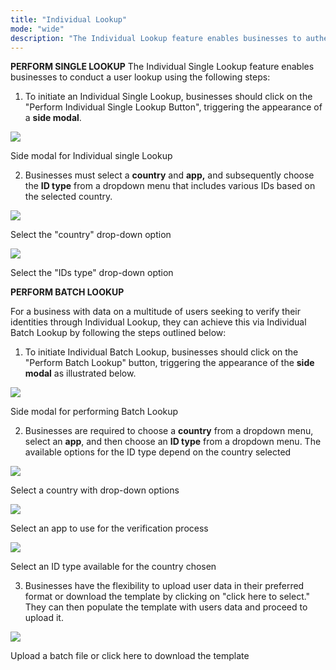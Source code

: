 ```yaml
---
title: "Individual Lookup"
mode: "wide"
description: "The Individual Lookup feature enables businesses to authenticate their users, whether through a single check or by uploading a batch."
---
```



**PERFORM SINGLE LOOKUP** The Individual Single Lookup feature enables businesses to conduct a user lookup using the following steps:

1) To initiate an Individual Single Lookup, businesses should click on the "Perform Individual Single Lookup Button", triggering the appearance of a **side modal**.

![](/images/indivduallookup1.avif)

Side modal for Individual single Lookup

2) Businesses must select a **country** and **app,** and subsequently choose the **ID type** from a dropdown menu that includes various IDs based on the selected country.

![](/images/indivduallookup2.avif)

Select the "country" drop-down option

![](/images/indivduallookup3.avif)

Select the "IDs type" drop-down option

**PERFORM BATCH LOOKUP**

For a business with data on a multitude of users seeking to verify their identities through Individual Lookup, they can achieve this via Individual Batch Lookup by following the steps outlined below:

1) To initiate Individual Batch Lookup, businesses should click on the "Perform Batch Lookup" button, triggering the appearance of the **side modal** as illustrated below.

![](/images/indivduallookup4.avif)

Side modal for performing Batch Lookup

2) Businesses are required to choose a **country** from a dropdown menu, select an **app**, and then choose an **ID type** from a dropdown menu. The available options for the ID type depend on the country selected

![](/images/indivduallookup5.avif)

Select a country with drop-down options

![](/images/indivduallookup6.avif)

Select an app to use for the verification process

![](/images/indivduallookup7.avif)

Select an ID type available for the country chosen

3) Businesses have the flexibility to upload user data in their preferred format or download the template by clicking on "click here to select." They can then populate the template with users data and proceed to upload it.

![](/images/indivduallookup8.avif)

Upload a batch file or click here to download the template

